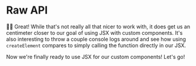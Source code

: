 # Raw API

<EpicVideo url="https://www.epicreact.dev/workshops/react-fundamentals/raw-api/solution" />

👨‍💼 Great! While that's not really all that nicer to work with, it does get us an
centimeter closer to our goal of using JSX with custom components. It's also
interesting to throw a couple console logs around and see how using
`createElement` compares to simply calling the function directly in our
JSX.

Now we're finally ready to use JSX for our custom components! Let's go!
